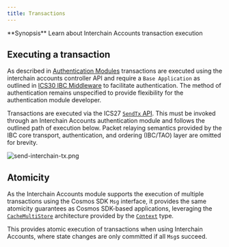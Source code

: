 ```yaml
---
title: Transactions
---
```


<Note>
**Synopsis**
Learn about Interchain Accounts transaction execution
</Note>

## Executing a transaction

As described in [Authentication Modules](/docs/ibc/v5.4.x/apps/interchain-accounts/auth-modules#trysendtx) transactions are executed using the interchain accounts controller API and require a `Base Application` as outlined in [ICS30 IBC Middleware](https://github.com/cosmos/ibc/tree/master/spec/app/ics-030-middleware) to facilitate authentication. The method of authentication remains unspecified to provide flexibility for the authentication module developer.

Transactions are executed via the ICS27 [`SendTx` API](/docs/ibc/v5.4.x/apps/interchain-accounts/auth-modules#trysendtx). This must be invoked through an Interchain Accounts authentication module and follows the outlined path of execution below. Packet relaying semantics provided by the IBC core transport, authentication, and ordering (IBC/TAO) layer are omitted for brevity.

![send-interchain-tx.png](/docs/ibc/images/apps/interchain-accounts/send-interchain-tx.png)

## Atomicity

As the Interchain Accounts module supports the execution of multiple transactions using the Cosmos SDK `Msg` interface, it provides the same atomicity guarantees as Cosmos SDK-based applications, leveraging the [`CacheMultiStore`](https://docs.cosmos.network/main/learn/advanced/store#cachemultistore) architecture provided by the [`Context`](https://docs.cosmos.network/main/learn/advanced/context.html) type.

This provides atomic execution of transactions when using Interchain Accounts, where state changes are only committed if all `Msg`s succeed.
